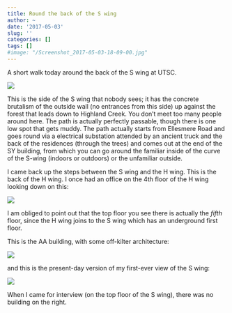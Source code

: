 ```yaml
---
title: Round the back of the S wing
author: ~
date: '2017-05-03'
slug: ''
categories: []
tags: []
#image: "/Screenshot_2017-05-03-18-09-00.jpg"
---
```


A short walk today around the back of the S wing at UTSC.

![](/Screenshot_2017-05-03-18-09-00.jpg)

This is the side of the S wing that nobody sees; it has the concrete brutalism of the outside wall (no entrances from this side) up against the forest that leads down to Highland Creek. You don't meet too many people around here. The path is actually perfectly passable, though there is one low spot that gets muddy. 
The path actually starts from Ellesmere Road and goes round via a electrical substation attended by an ancient truck and the back of the residences (through the trees) and comes out at the end of the SY building, from which you can go around the familiar inside of the curve of the S-wing (indoors or outdoors) or the unfamiliar outside.

I came back up the steps between the S wing and the H wing. This is the back of the H wing. I once had an office on the 4th floor of the H wing looking down on this:

![](/P_20170503_151359.jpg)

I am obliged to point out that the top floor you see there is actually the *fifth* floor, since the H wing joins to the S wing which has an underground first floor. 

This is the AA building, with some off-kilter architecture:

![](/P_20170503_151459.jpg)

and this is the present-day version of my first-ever view of the S wing:

![](/P_20170503_151605.jpg)

When I came for interview (on the top floor of the S wing), there was no building on the right. 